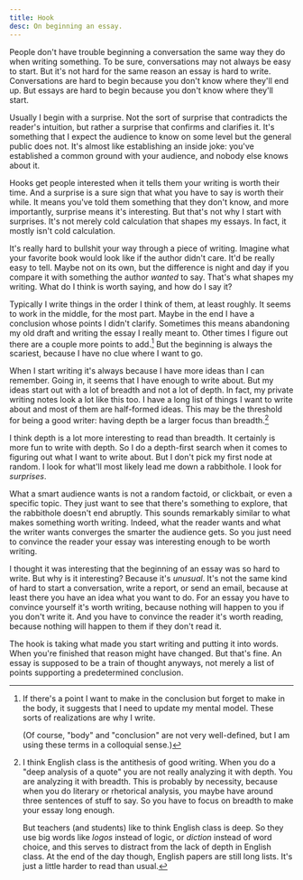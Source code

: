 ```yaml
---
title: Hook
desc: On beginning an essay.
---
```


People don't have trouble beginning a conversation the same way they do when writing something.
To be sure, conversations may not always be easy to start. But it's not hard for the same reason an essay is hard to write. Conversations are hard to begin because you don't know where they'll end up. But essays are hard to begin because you don't know where they'll start.

Usually I begin with a surprise. Not the sort of surprise that contradicts the reader's intuition, but rather a surprise that confirms and clarifies it. It's something that I expect the audience to know on some level but the general public does not. It's almost like establishing an inside joke: you've established a common ground with your audience, and nobody else knows about it.

Hooks get people interested when it tells them your writing is worth their time. And a surprise is a sure sign that what you have to say is worth their while. It means you've told them something that they don't know, and more importantly, surprise means it's interesting. But that's not why I start with surprises. It's not merely cold calculation that shapes my essays. In fact, it mostly isn't cold calculation.

It's really hard to bullshit your way through a piece of writing. Imagine what your favorite book would look like if the author didn't care. It'd be really easy to tell. Maybe not on its own, but the difference is night and day if you compare it with something the author _wanted_ to say. That's what shapes my writing. What do I think is worth saying, and how do I say it?

Typically I write things in the order I think of them, at least roughly. It seems to work in the middle, for the most part. Maybe in the end I have a conclusion whose points I didn't clarify. Sometimes this means abandoning my old draft and writing the essay I really meant to. Other times I figure out there are a couple more points to add.[^refine] But the beginning is always the scariest, because I have no clue where I want to go.

[^refine]:
    If there's a point I want to make in the conclusion but forget to make in the body, it suggests that I need to update my mental model. These sorts of realizations are why I write.

    (Of course, "body" and "conclusion" are not very well-defined, but I am using these terms in a colloquial sense.)

When I start writing it's always because I have more ideas than I can remember. Going in, it seems that I have enough to write about. But my ideas start out with a lot of breadth and not a lot of depth. In fact, my private writing notes look a lot like this too. I have a long list of things I want to write about and most of them are half-formed ideas. This may be the threshold for being a good writer: having depth be a larger focus than breadth.[^english]

[^english]:
    I think English class is the antithesis of good writing. When you do a "deep analysis of a quote" you are not really analyzing it with depth. You are analyzing it with breadth. This is probably by necessity, because when you do literary or rhetorical analysis, you maybe have around three sentences of stuff to say. So you have to focus on breadth to make your essay long enough.

    But teachers (and students) like to think English class is deep. So they use big words like _logos_ instead of logic, or _diction_ instead of word choice, and this serves to distract from the lack of depth in English class. At the end of the day though, English papers are still long lists. It's just a little harder to read than usual.

I think depth is a lot more interesting to read than breadth. It certainly is more fun to write with depth. So I do a depth-first search when it comes to figuring out what I want to write about. But I don't pick my first node at random. I look for what'll most likely lead me down a rabbithole. I look for _surprises_.

What a smart audience wants is not a random factoid, or clickbait, or even a specific topic. They just want to see that there's something to explore, that the rabbithole doesn't end abruptly. This sounds remarkably similar to what makes something worth writing. Indeed, what the reader wants and what the writer wants converges the smarter the audience gets. So you just need to convince the reader your essay was interesting enough to be worth writing.

I thought it was interesting that the beginning of an essay was so hard to write. But why is it interesting? Because it's _unusual_. It's not the same kind of hard to start a conversation, write a report, or send an email, because at least there you have an idea what you want to do. For an essay you have to convince yourself it's worth writing, because nothing will happen to you if you don't write it. And you have to convince the reader it's worth reading, because nothing will happen to them if they don't read it.

The hook is taking what made you start writing and putting it into words. When you're finished that reason might have changed. But that's fine. An essay is supposed to be a train of thought anyways, not merely a list of points supporting a predetermined conclusion.
